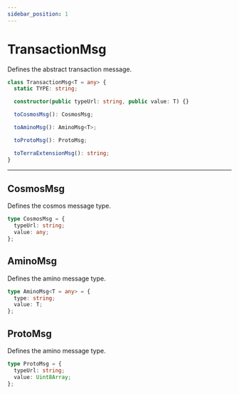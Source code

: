 ```yaml
---
sidebar_position: 1
---
```


# TransactionMsg

Defines the abstract transaction message.

```ts
class TransactionMsg<T = any> {
  static TYPE: string;

  constructor(public typeUrl: string, public value: T) {}

  toCosmosMsg(): CosmosMsg;

  toAminoMsg(): AminoMsg<T>;

  toProtoMsg(): ProtoMsg;

  toTerraExtensionMsg(): string;
}
```

---

## CosmosMsg

Defines the cosmos message type.

```ts
type CosmosMsg = {
  typeUrl: string;
  value: any;
};
```

## AminoMsg

Defines the amino message type.

```ts
type AminoMsg<T = any> = {
  type: string;
  value: T;
};
```

## ProtoMsg

Defines the amino message type.

```ts
type ProtoMsg = {
  typeUrl: string;
  value: Uint8Array;
};
```
